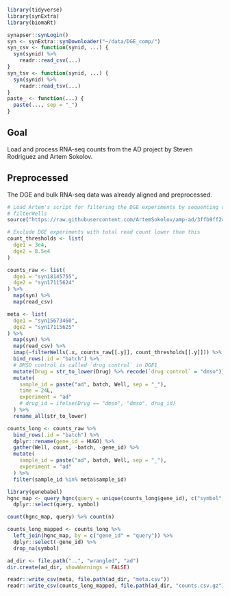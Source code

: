 
```r
library(tidyverse)
library(synExtra)
library(biomaRt)

synapser::synLogin()
syn <- synExtra::synDownloader("~/data/DGE_comp/")
syn_csv <- function(synid, ...) {
  syn(synid) %>%
    readr::read_csv(...)
}
syn_tsv <- function(synid, ...) {
  syn(synid) %>%
    readr::read_tsv(...)
}
paste_ <- function(...) {
  paste(..., sep = "_")
}
```

## Goal

Load and process RNA-seq counts from the AD project by Steven Rodriguez and
Artem Sokolov.

## Preprocessed

The DGE and bulk RNA-seq data was already aligned and preprocessed.

```r
# Load Artem's script for filtering the DGE experiments by sequencing depth
# filterWells
source("https://raw.githubusercontent.com/ArtemSokolov/amp-ad/3ffb9ff24058ea86bd9b10572089fc41823f3541/wrangle/DGE/dfexp.R")

# Exclude DGE experiments with total read count lower than this
count_thresholds <- list(
  dge1 = 3e4,
  dge2 = 8.5e4
)

counts_raw <- list(
  dge1 = "syn18145755",
  dge2 = "syn17115624"
) %>%
  map(syn) %>%
  map(read_csv)

meta <- list(
  dge1 = "syn15673460",
  dge2 = "syn17115625"
) %>%
  map(syn) %>%
  map(read_csv) %>%
  imap(~filterWells(.x, counts_raw[[.y]], count_thresholds[[.y]])) %>%
  bind_rows(.id = "batch") %>%
  # DMSO control is called `drug control` in DGE1
  mutate(Drug = str_to_lower(Drug) %>% recode(`drug control` = "dmso")) %>%
  mutate(
    sample_id = paste("ad", batch, Well, sep = "_"),
    time = 24L,
    experiment = "ad"
    # drug_id = ifelse(Drug == "dmso", "dmso", drug_id)
  ) %>%
  rename_all(str_to_lower)

counts_long <- counts_raw %>%
  bind_rows(.id = "batch") %>%
  dplyr::rename(gene_id = HUGO) %>%
  gather(Well, count, -batch, -gene_id) %>%
  mutate(
    sample_id = paste("ad", batch, Well, sep = "_"),
    experiment = "ad"
  ) %>%
  filter(sample_id %in% meta$sample_id)

```


```r
library(genebabel)
hgnc_map <- query_hgnc(query = unique(counts_long$gene_id), c("symbol", "alias_symbol", "prev_symbol")) %>%
  dplyr::select(query, symbol)

count(hgnc_map, query) %>% count(n)

counts_long_mapped <- counts_long %>%
  left_join(hgnc_map, by = c("gene_id" = "query")) %>%
  dplyr::select(-gene_id) %>%
  drop_na(symbol)
```


```r
ad_dir <- file.path("..", "wrangled", "ad")
dir.create(ad_dir, showWarnings = FALSE)

readr::write_csv(meta, file.path(ad_dir, "meta.csv"))
readr::write_csv(counts_long_mapped, file.path(ad_dir, "counts.csv.gz"))

```
